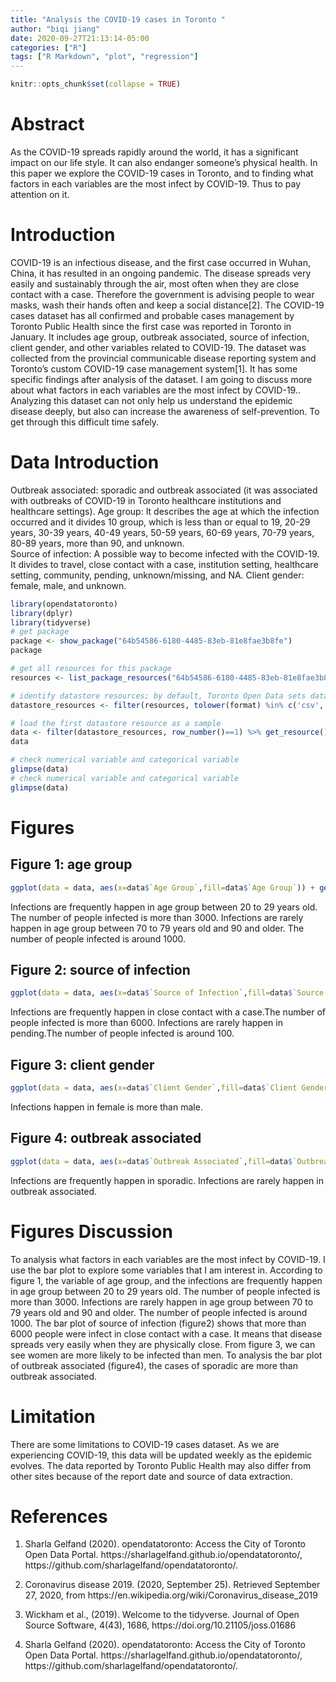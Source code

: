 ```yaml
---
title: "Analysis the COVID-19 cases in Toronto "
author: "biqi jiang"
date: 2020-09-27T21:13:14-05:00
categories: ["R"]
tags: ["R Markdown", "plot", "regression"]
---
```


```r
knitr::opts_chunk$set(collapse = TRUE)
```

# Abstract
As the COVID-19 spreads rapidly around the world, it has a significant impact on our life style. It can also endanger someone’s physical health. In this paper we explore the COVID-19 cases in Toronto, and to finding what factors in each variables are the most infect by COVID-19. Thus to pay attention on it. 
  
# Introduction
COVID-19 is an infectious disease, and the first case occurred in Wuhan, China, it has resulted in an ongoing pandemic. The disease spreads very easily and sustainably through the air, most often when they are close contact with a case. Therefore the government is advising people to wear masks, wash their hands often and keep a social distance[2]. The COVID-19 cases dataset has all confirmed and probable cases management by Toronto Public Health since the first case was reported in Toronto in January. It includes age group, outbreak associated, source of infection, client gender, and other variables related to COVID-19. The dataset was collected from the provincial communicable disease reporting system and Toronto’s custom COVID-19 case management system[1]. It has some specific findings after analysis of the dataset. I am going to discuss more about what factors in each variables are the most infect by COVID-19.. Analyzing this dataset can not only help us understand the epidemic disease deeply, but also can increase the awareness of self-prevention. To get through this difficult time safely.

# Data Introduction
Outbreak associated: sporadic and outbreak associated (it was associated with outbreaks of COVID-19 in Toronto healthcare institutions and healthcare settings).
Age group: It describes the age at which the infection occurred and it divides 10 group, which is less than or equal to 19, 20-29 years, 30-39 years, 40-49 years, 50-59 years, 60-69 years, 70-79 years, 80-89 years, more than 90, and unknown.  
Source of infection: A possible way to become infected with the COVID-19. 
It divides to travel, close contact with a case, institution setting, healthcare setting, community, pending, unknown/missing, and NA. 
Client gender: female, male, and unknown. 

```r
library(opendatatoronto)
library(dplyr)
library(tidyverse)
# get package
package <- show_package("64b54586-6180-4485-83eb-81e8fae3b8fe")
package

# get all resources for this package
resources <- list_package_resources("64b54586-6180-4485-83eb-81e8fae3b8fe")

# identify datastore resources; by default, Toronto Open Data sets datastore resource format to CSV for non-geospatial and GeoJSON for geospatial resources
datastore_resources <- filter(resources, tolower(format) %in% c('csv', 'geojson'))

# load the first datastore resource as a sample
data <- filter(datastore_resources, row_number()==1) %>% get_resource()
data

# check numerical variable and categorical variable
glimpse(data)
# check numerical variable and categorical variable
glimpse(data)
```
# Figures
## Figure 1: age group ##
```r
ggplot(data = data, aes(x=data$`Age Group`,fill=data$`Age Group`)) + geom_bar() + theme(text=element_text((size=6)))   
```
Infections are frequently happen in age group between 20 to 29 years old. The number of people infected is more than 3000. Infections are rarely happen in age group between 70 to 79 years old and 90 and older. The number of people infected is around 1000.

## Figure 2: source of infection ##
```r
ggplot(data = data, aes(x=data$`Source of Infection`,fill=data$`Source of Infection`)) + geom_bar() + theme(text=element_text((size=6)))

```
Infections are frequently happen in close contact with a case.The number of people infected is more than 6000.
Infections are rarely happen in pending.The number of people infected is around 100.

## Figure 3: client gender ##
```r
ggplot(data = data, aes(x=data$`Client Gender`,fill=data$`Client Gender`)) + geom_bar() + theme(text=element_text((size=6)))

```
Infections happen in female is more than male. 


## Figure 4: outbreak associated ##
```r
ggplot(data = data, aes(x=data$`Outbreak Associated`,fill=data$`Outbreak Associated`)) + geom_bar() + theme(text=element_text((size=6)))
```
Infections are frequently happen in sporadic.
Infections are  rarely happen in outbreak associated.

# Figures Discussion
To analysis what factors in each variables are the most infect by COVID-19. I use the bar plot to explore some variables that I am interest in. According to figure 1, the variable  of age group, and the infections are frequently happen in age group between 20 to 29 years old. The number of people infected is more than 3000. Infections are rarely happen in age group between 70 to 79 years old and 90 and older. The number of people infected is around 1000. The bar plot of source of infection (figure2) shows that more than 6000 people were infect in close contact with a case. It means that disease spreads very easily when they are physically close. From figure 3, we can see women are more likely to be infected than men. To analysis the bar plot of outbreak associated (figure4), the cases of sporadic are more than outbreak associated. 

# Limitation
There are some limitations to COVID-19 cases dataset. As we are experiencing COVID-19, this data will be updated weekly as the epidemic evolves. The data reported by Toronto Public Health may also differ from other sites because of the report date and source of data extraction.

# References
1. Sharla Gelfand (2020). opendatatoronto: Access the City of Toronto
  Open Data Portal. https://sharlagelfand.github.io/opendatatoronto/,
  https://github.com/sharlagelfand/opendatatoronto/. 
  
2. Coronavirus disease 2019. (2020, September 25). Retrieved September 27, 2020, from https://en.wikipedia.org/wiki/Coronavirus_disease_2019

3. Wickham et al., (2019). Welcome to the tidyverse. Journal
  of Open Source Software, 4(43), 1686,
  https://doi.org/10.21105/joss.01686
  
4. Sharla Gelfand (2020). opendatatoronto: Access the City of
  Toronto Open Data Portal.
  https://sharlagelfand.github.io/opendatatoronto/,
  https://github.com/sharlagelfand/opendatatoronto/.


